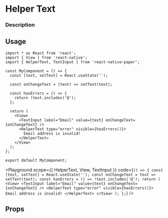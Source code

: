 


# Helper Text

### Description

## Usage

```tsx
import * as React from 'react';
import { View } from 'react-native';
import { HelperText, TextInput } from 'react-native-paper';

const MyComponent = () => {
  const [text, setText] = React.useState('');

  const onChangeText = (text) => setText(text);

  const hasErrors = () => {
    return !text.includes('@');
  };

  return (
    <View>
      <TextInput label="Email" value={text} onChangeText={onChangeText} />
      <HelperText type="error" visible={hasErrors()}>
        Email address is invalid!
      </HelperText>
    </View>
  );
};

export default MyComponent;
```

<Playground
  scope={{ HelperText, View, TextInput }}
  code={`
() => {
  const [text, setText] = React.useState('');
  const onChangeText = text => setText(text);
  const hasErrors = () => !text.includes('@');
  return (
    <View>
      <TextInput label="Email" value={text} onChangeText={onChangeText} />
      <HelperText type="error" visible={hasErrors()}>
        Email address is invalid!
      </HelperText>
    </View>
  );
};
`}
/>

## Props
